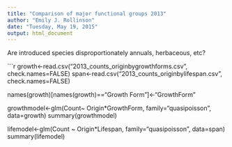 ```yaml
---
title: "Comparison of major functional groups 2013"
author: "Emily J. Rollinson"
date: "Tuesday, May 19, 2015"
output: html_document
---
```


Are introduced species disproportionately annuals, herbaceous, etc?

```r
growth<-read.csv("2013_counts_originbygrowthforms.csv", check.names=FALSE)
span<-read.csv("2013_counts_originbylifespan.csv", check.names=FALSE)

names(growth)[names(growth)=="Growth Form"]<-"GrowthForm"

growthmodel<-glm(Count~ Origin*GrowthForm, family="quasipoisson", data=growth)
summary(growthmodel)


lifemodel<-glm(Count ~ Origin*Lifespan, family="quasipoisson", data=span)
summary(lifemodel)
